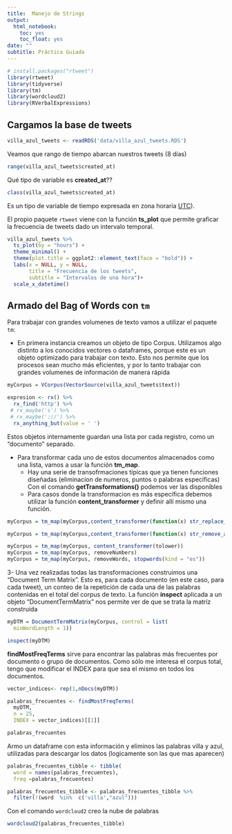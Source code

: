 ```yaml
---
title:  Manejo de Strings
output:
  html_notebook:
    toc: yes
    toc_float: yes
date: ""
subtitle: Práctica Guiada
---
```




```r
# install.packages("rtweet")
library(rtweet)
library(tidyverse)
library(tm)
library(wordcloud2)
library(RVerbalExpressions)
```

## Cargamos la base de tweets

```r
villa_azul_tweets <- readRDS('data/villa_azul_tweets.RDS')
```
Veamos que rango de tiempo abarcan nuestros tweets (8 días)
```r
range(villa_azul_tweets$created_at)
```
Qué tipo de variable es **created_at**??
```r
class(villa_azul_tweets$created_at)
```
Es un tipo de variable de tiempo expresada en  zona horaria [UTC](https://time.is/UTC)). 

El propio paquete `rtweet` viene con la función **ts_plot** que permite  graficar la frecuencia de tweets dado un intervalo temporal. 
```r
villa_azul_tweets %>% 
  ts_plot(by = "hours") +
  theme_minimal() +
  theme(plot.title = ggplot2::element_text(face = "bold")) +
  labs(x = NULL, y = NULL,
       title = "Frecuencia de los tweets",
       subtitle = "Intervalos de una hora")+
  scale_x_datetime()

```

## Armado del Bag of Words con `tm`

Para trabajar con grandes volumenes de texto vamos a utilizar el paquete `tm`:        

- En primera instancia creamos un objeto de tipo Corpus. Utilizamos algo distinto a los conocidos vectores o dataframes, porque este es un objeto optimizado para trabajar con texto. Esto nos permite que los procesos sean mucho más eficientes, y por lo tanto trabajar con grandes volumenes de información de manera rápida

```r
myCorpus = VCorpus(VectorSource(villa_azul_tweets$text))
```

```r
expresion <- rx() %>% 
  rx_find('http') %>% 
 # rx_maybe('s') %>% 
 # rx_maybe('://') %>% 
  rx_anything_but(value = ' ')
```


Estos objetos internamente guardan una lista por cada registro, como un "documento" separado.          

- Para transformar cada uno de estos documentos almacenados como una lista, vamos a usar la función **tm_map**.
  - Hay una serie de transofrmaciones típicas que ya tienen funciones diseñadas (eliminacion de numeros, puntos o palabras específicas) Con el comando **getTransformations()** podemos ver las disponibles
  - Para casos donde la transformacion es más específica debemos utilizar la función **content_transformer** y definir allí mismo una función.
  
```r

myCorpus = tm_map(myCorpus,content_transformer(function(x) str_replace_all(x, pattern = expresion, replacement = ' ')))

myCorpus = tm_map(myCorpus,content_transformer(function(x) str_remove_all(x, pattern = "[^[:alnum:][:blank:]]")))

myCorpus = tm_map(myCorpus, content_transformer(tolower))
myCorpus = tm_map(myCorpus, removeNumbers)
myCorpus = tm_map(myCorpus, removeWords, stopwords(kind = "es"))

```

3- Una vez realizadas todas las transformaciones construimos una "Document Term Matrix". Esto es, para cada documento (en este caso, para cada tweet), un conteo de la repetición de cada una de las palabras contenidas en el total del corpus de texto. La función **inspect** aplicada a un objeto "DocumentTermMatrix" nos permite ver de que se trata la matríz construida

```r
myDTM = DocumentTermMatrix(myCorpus, control = list(
  minWordLength = 1))

inspect(myDTM)
```


**findMostFreqTerms** sirve para encontrar las palabras más frecuentes por documento o grupo de documentos. Como sólo me interesa el corpus total, tengo que modificar el INDEX para que sea el mismo en todos los documentos.

```r
vector_indices<- rep(1,nDocs(myDTM))

palabras_frecuentes <- findMostFreqTerms(
  myDTM,
  n = 25, 
  INDEX = vector_indices)[[1]]

palabras_frecuentes
```


Armo un dataframe con esta información y eliminos las palabras villa y azul, utilizadas para descargar los datos (logicamente son las que mas aparecen)

```r
palabras_frecuentes_tibble <- tibble(
  word = names(palabras_frecuentes),
  freq =palabras_frecuentes)

palabras_frecuentes_tibble <- palabras_frecuentes_tibble %>% 
  filter(!(word  %in%  c('villa',"azul")))
```


Con el comando `wordcloud2` creo la nube de palabras
```r
wordcloud2(palabras_frecuentes_tibble)
```

